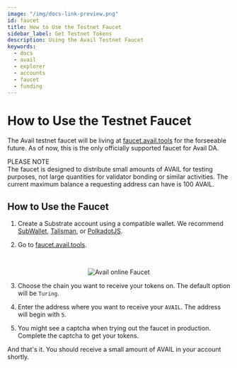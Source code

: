 ```yaml
---
image: "/img/docs-link-preview.png"
id: faucet
title: How to Use the Testnet Faucet
sidebar_label: Get Testnet Tokens
description: Using the Avail Testnet Faucet
keywords:
  - docs
  - avail
  - explorer
  - accounts
  - faucet
  - funding
---
```


# How to Use the Testnet Faucet

The Avail testnet faucet will be living at [faucet.avail.tools](https://faucet.avail.tools/) for the forseeable future.
As of now, this is the only officially supported faucet for Avail DA.

<Callout type="info">
PLEASE NOTE<br/>
The faucet is designed to distribute small amounts of AVAIL for testing purposes, not large quantities for validator bonding or similar activities.
The current maximum balance a requesting address can have is 100 AVAIL.
</Callout>

## How to Use the Faucet

1. Create a Substrate account using a compatible wallet.
We recommend [SubWallet](https://www.subwallet.app/), [Talisman](https://www.talisman.xyz/), or [PolkadotJS](https://polkadot.js.org/).

2. Go to [faucet.avail.tools](https://faucet.avail.tools/).
<br/>
<p align="center">
<img src="/img/turing-faucet.png" alt="Avail online Faucet"/>
</p>

3. Choose the chain you want to receive your tokens on. The default option will be `Turing`.

4. Enter the address where you want to receive your `AVAIL`. The address will begin with `5`.

5. You might see a captcha when trying out the faucet in production. Complete the captcha to get your tokens.

And that's it. You should receive a small amount of AVAIL in your account shortly.
